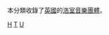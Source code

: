 本分類收錄了[[英國|英國]]的[[浩室音樂|浩室音樂]][[樂團|團體]]。

[[Category:英國電子音樂團體|H]]
[[Category:英國浩室音樂家|T]]
[[Category:各國浩室音樂團體|U]]